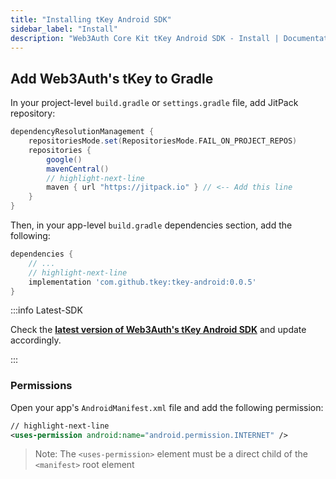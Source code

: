 ```yaml
---
title: "Installing tKey Android SDK"
sidebar_label: "Install"
description: "Web3Auth Core Kit tKey Android SDK - Install | Documentation - Web3Auth"
---
```


## Add Web3Auth's tKey to Gradle

In your project-level `build.gradle` or `settings.gradle` file, add JitPack repository:

```groovy
dependencyResolutionManagement {
    repositoriesMode.set(RepositoriesMode.FAIL_ON_PROJECT_REPOS)
    repositories {
        google()
        mavenCentral()
        // highlight-next-line
        maven { url "https://jitpack.io" } // <-- Add this line
    }
}
```

Then, in your app-level `build.gradle` dependencies section, add the following:

```groovy
dependencies {
    // ...
    // highlight-next-line
    implementation 'com.github.tkey:tkey-android:0.0.5'
}
```

:::info Latest-SDK

Check the
**[latest version of Web3Auth's tKey Android SDK](https://github.com/tkey/tkey-android/releases)**
and update accordingly.

:::

### Permissions

Open your app's `AndroidManifest.xml` file and add the following permission:

```xml
// highlight-next-line
<uses-permission android:name="android.permission.INTERNET" />
```

> Note: The `<uses-permission>` element must be a direct child of the `<manifest>` root element
